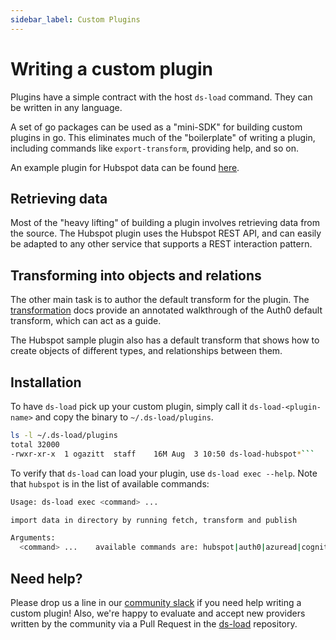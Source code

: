 ```yaml
---
sidebar_label: Custom Plugins
---
```


# Writing a custom plugin

Plugins have a simple contract with the host `ds-load` command. They can be written in any language.

A set of go packages can be used as a "mini-SDK" for building custom plugins in go. This eliminates much of the "boilerplate" of writing a plugin, including commands like `export-transform`, providing help, and so on.

An example plugin for Hubspot data can be found [here](https://github.com/aserto-demo/ds-load-hubspot).

## Retrieving data

Most of the "heavy lifting" of building a plugin involves retrieving data from the source. The Hubspot plugin uses the Hubspot REST API, and can easily be adapted to any other service that supports a REST interaction pattern.

## Transforming into objects and relations

The other main task is to author the default transform for the plugin. The [transformation](/docs/command-line-interface/ds-load-cli/transform.mdx) docs provide an annotated walkthrough of the Auth0 default transform, which can act as a guide.

The Hubspot sample plugin also has a default transform that shows how to create objects of different types, and relationships between them.

## Installation

To have `ds-load` pick up your custom plugin, simply call it `ds-load-<plugin-name>` and copy the binary to `~/.ds-load/plugins`.

```sh
ls -l ~/.ds-load/plugins
total 32000
-rwxr-xr-x  1 ogazitt  staff    16M Aug  3 10:50 ds-load-hubspot*```
```

To verify that `ds-load` can load your plugin, use `ds-load exec --help`. Note that `hubspot` is in the list of available commands:

```sh
Usage: ds-load exec <command> ...

import data in directory by running fetch, transform and publish

Arguments:
  <command> ...    available commands are: hubspot|auth0|azuread|cognito|google|okta
```

## Need help?

Please drop us a line in our [community slack](https://aserto.com/slack) if you need help writing a custom plugin!  Also, we're happy to evaluate and accept new providers written by the community via a Pull Request in the [ds-load](https://github.com/aserto-dev/ds-load) repository.
